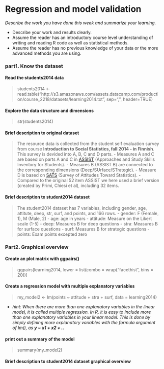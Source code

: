 # Regression and model validation

*Describe the work you have done this week and summarize your learning.*

- Describe your work and results clearly. 
- Assume the reader has an introductory course level understanding of writing and reading R code as well as statistical methods.
- Assume the reader has no previous knowledge of your data or the more advanced methods you are using.


### part1. Know the dataset
#### Read the students2014 data
> students2014 <- read.table("http://s3.amazonaws.com/assets.datacamp.com/production/course_2218/datasets/learning2014.txt", sep=",", header=TRUE)

#### Explore the data structure and dimensions
> str(students2014)

#### Brief description to original dataset

> 
The resource data is collected from the student self evaluation survey from course **Introduction to Social Statistics, fall 2014 - in Finnish**. This survey is devided into A, B, C and D parts.
- Measures A and C are based on parts A and C in [ASSIST](http://www.etl.tla.ed.ac.uk/publications.html#measurement)
(Approaches and Study Skills Inventory for Students).
- Measures B (ASSIST B) are connected to the corresponding dimensions (Deep/SUrface/STrategic).
- Measure D is based on [SATS](http://www.evaluationandstatistics.com/) (Survey of Attitudes Toward Statistics).
- Compared to the original 52 item ASSIST we here used a brief version (created by Primi, Chiesi et al), including 32 items.

#### Brief description to student2014 dataset
> 
The student2014 dataset has 7 variables, including gender, age, attitute, deep, str, surf, and points, and 166 rows.
- gender: F (Female, 1), M (Male, 2)
- age: age in years
- attitude: Measure on the Likert scale (1-5)
- deep: Measures B for deep questions
- stra: Measures B for surface questions
- surf: Measures B for strategic questions
- points: Exam points excepted zero


### Part2. Graphical overview

#### Create an plot matrix with ggpairs()
> ggpairs(learning2014, lower = list(combo = wrap("facethist", bins = 20)))

#### Create a regression model with multiple explanatory variables
> my_model2 <- lm(points ~ attitude + stra + surf, data = learning2014)

- *hint: When there are more than one explanatory variables in the linear model, it is called multiple regression. In R, it is easy to include more than one explanatory variables in your linear model. This is done by simply defining more explanatory variables with the formula argument of lm(), as **y ~ x1 + x2 + ..** *

#### print out a summary of the model
> summary(my_model2)

#### Brief description to student2014 dataset graphical overview




